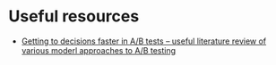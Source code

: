 # Useful resources

- [Getting to decisions faster in A/B tests -- useful literature review of various moderl approaches to A/B testing](https://aurimas.eu/blog/2023/01/getting-to-decisions-faster-in-a-b-tests-part-1-literature-review/?utm_campaign=Data_Elixir&utm_source=Data_Elixir_423)
